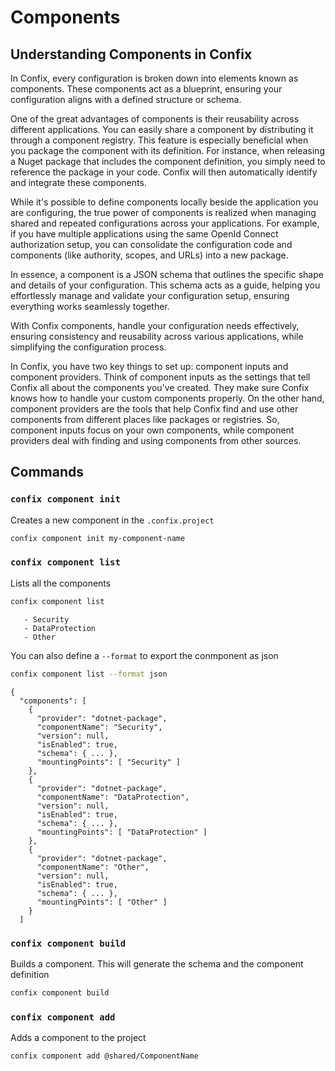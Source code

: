 
# Components

## Understanding Components in Confix

In Confix, every configuration is broken down into elements known as components. These components act as a blueprint, ensuring your configuration aligns with a defined structure or schema.

One of the great advantages of components is their reusability across different applications. You can easily share a component by distributing it through a component registry. This feature is especially beneficial when you package the component with its definition. For instance, when releasing a Nuget package that includes the component definition, you simply need to reference the package in your code. Confix will then automatically identify and integrate these components.

While it's possible to define components locally beside the application you are configuring, the true power of components is realized when managing shared and repeated configurations across your applications. For example, if you have multiple applications using the same OpenId Connect authorization setup, you can consolidate the configuration code and components (like authority, scopes, and URLs) into a new package.

In essence, a component is a JSON schema that outlines the specific shape and details of your configuration. This schema acts as a guide, helping you effortlessly manage and validate your configuration setup, ensuring everything works seamlessly together.

With Confix components, handle your configuration needs effectively, ensuring consistency and reusability across various applications, while simplifying the configuration process.

In Confix, you have two key things to set up: component inputs and component providers.
Think of component inputs as the settings that tell Confix all about the components you've created.
They make sure Confix knows how to handle your custom components properly.
On the other hand, component providers are the tools that help Confix find and use other components from different places like packages or registries.
So, component inputs focus on your own components, while component providers deal with finding and using components from other sources.

## Commands

### `confix component init`

Creates a new component in the `.confix.project`

```bash
confix component init my-component-name
```

### `confix component list`

Lists all the components

```bash
confix component list
```

```ansi
   - Security
   - DataProtection
   - Other
```

You can also define a `--format` to export the conmponent as json

```bash
confix component list --format json
```

```ansi
{
  "components": [
    {
      "provider": "dotnet-package",
      "componentName": "Security",
      "version": null,
      "isEnabled": true,
      "schema": { ... },
      "mountingPoints": [ "Security" ]
    },
    {
      "provider": "dotnet-package",
      "componentName": "DataProtection",
      "version": null,
      "isEnabled": true,
      "schema": { ... },
      "mountingPoints": [ "DataProtection" ]
    },
    {
      "provider": "dotnet-package",
      "componentName": "Other",
      "version": null,
      "isEnabled": true,
      "schema": { ... },
      "mountingPoints": [ "Other" ]
    }
  ]
```

### `confix component build`

Builds a component. This will generate the schema and the component definition

```bash
confix component build
```

### `confix component add`

Adds a component to the project

```bash
confix component add @shared/ComponentName
```
